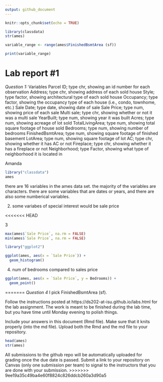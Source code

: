 ```yaml
---
output: github_document
---
```


<!-- README.md is generated from README.Rmd. Please edit the README.Rmd file -->


```r
knitr::opts_chunk$set(echo = TRUE)

library(classdata)
str(ames)

variable_range <- range(ames$FinishedBsmtArea (sf))

print(variable_range)

```

# Lab report #1

*Question 1:*
Variables
Parcel ID; type chr, showing an id number for each observation
Address; type chr, showing address of each sold house
Style; type factor, showing architectural type of each sold house
Occupancy; type factor, showing the occupancy type of each house (i.e., condo, townhome, etc.)
Sale Date; type date, showing date of sale
Sale Price; type num, showing price of each sale
Multi sale; type chr, showing whether or not it was a multi sale
YearBuilt; type num, showing year it was built
Acres; type num, showing acreage of lot sold
TotalLivingArea; type num, showing total square footage of house sold
Bedrooms; type num, showing number of bedrooms
FinishedBsmtArea; type num, showing square footage of finished basement
LotArea; type num, showing square footage of lot
AC; type chr, showing whether it has AC or not
Fireplace; type chr, showing whether it has a fireplace or not
Neighborhood; type Factor, showing what type of neighborhood it is located in



Amanda 
```r
library("classdata")
ames
```
there are 16 variables in the ames data set. the majority of the variables are characters. there are some variables that are dates or years, and there are also some numberical variables.


2. some variabes of special interest would be sale price 

<<<<<<< HEAD

3

```r
max(ames$`Sale Price`, na.rm = FALSE)
min(ames$`Sale Price`, na.rm = FALSE)
```
```r
library("ggplot2")
```

```r
ggplot(ames, aes(x = `Sale Price`)) +
  geom_histogram()
```


4. num of bedrooms compared to sales price

```r
ggplot(ames, aes(x = `Sale Price`, y = Bedrooms)) +
  geom_point()
```



=======
*Question 4*
I pick FinishedBsmtArea (sf).

Follow the instructions posted at https://ds202-at-isu.github.io/labs.html for the lab assignment. The work is meant to be finished during the lab time, but you have time until Monday evening to polish things.

Include your answers in this document (Rmd file). Make sure that it knits properly (into the md file). Upload both the Rmd and the md file to your repository.  

```r
head(ames)
str(ames)
```


All submissions to the github repo will be automatically uploaded for grading once the due date is passed.
Submit a link to your repository on Canvas (only one submission per team) to signal to the instructors that you are done with your submission.
>>>>>>> 9ee19a35c49ba4e60f8824c826ddcb260a3d90a5
